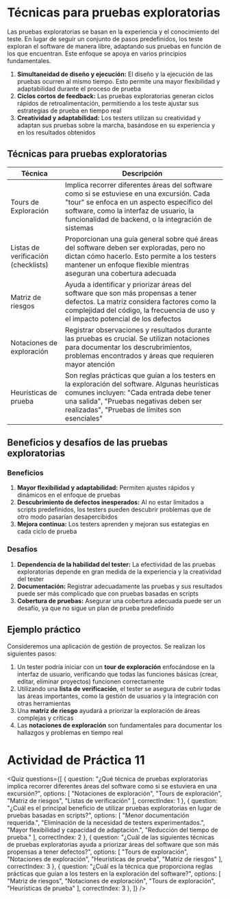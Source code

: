 
# Técnicas para pruebas exploratorias
Las pruebas exploratorias se basan en la experiencia y el conocimiento del teste. En lugar de seguir un conjunto de pasos predefinidos, los teste exploran el software de manera libre, adaptando sus pruebas en función de los que encuentran. Este enfoque se apoya en varios principios fundamentales.

1. **Simultaneidad de diseño y ejecución:** El diseño y la ejecución de las pruebas ocurren al mismo tiempo. Esto permite una mayor flexibilidad y adaptabilidad durante el proceso de prueba
2. **Ciclos cortos de feedback:** Las pruebas exploratorias generan ciclos rápidos de retroalimentación, permitiendo a los teste ajustar sus estrategias de prueba en tiempo real
3. **Creatividad y adaptabilidad:** Los testers utilizan su creatividad y adaptan sus pruebas sobre la marcha, basándose en su experiencia y en los resultados obtenidos

## Técnicas para pruebas exploratorias

|Técnica|Descripción|
|---|---|
|Tours de Exploración|Implica recorrer diferentes áreas del software como si se estuviese en una excursión. Cada "tour" se enfoca en un aspecto específico del software, como la interfaz de usuario, la funcionalidad de backend, o la integración de sistemas|
|Listas de verificación (checklists)|Proporcionan una guía general sobre qué áreas del software deben ser exploradas, pero no dictan cómo hacerlo. Esto permite a los testers mantener un enfoque flexible mientras aseguran una cobertura adecuada|
|Matriz de riesgos|Ayuda a identificar y priorizar áreas del software que son más propensas a tener defectos. La matriz considera factores como la complejidad del código, la frecuencia de uso y el impacto potencial de los defectos|
|Notaciones de exploración|Registrar observaciones y resultados durante las pruebas es crucial. Se utilizan notaciones para documentar los descrubrimientos, problemas encontrados y áreas que requieren mayor atención|
|Heurísticas de prueba|Son reglas prácticas que guían a los testers en la exploración del software. Algunas heurísticas comunes incluyen: "Cada entrada debe tener una salida", "Pruebas negativas deben ser realizadas", "Pruebas de límites son esenciales"|

## Beneficios y desafíos de las pruebas exploratorias

### Beneficios
1. **Mayor flexibilidad y adaptabilidad:** Permiten ajustes rápidos y dinámicos en el enfoque de pruebas
2. **Descubrimiento de defectos inesperados:** Al no estar limitados a scripts predefinidos, los testers pueden descubrir problemas que de otro modo pasarían desapercibidos
3. **Mejora continua:** Los testers aprenden y mejoran sus estategias en cada ciclo de prueba

### Desafíos

1. **Dependencia de la habilidad del tester:** La efectividad de las pruebas exploratorias depende en gran medida de la experiencia y la creatividad del tester
2. **Documentación:** Registrar adecuadamente las pruebas y sus resultados puede ser más complicado que con pruebas basadas en scripts
3. **Cobertura de pruebas:** Asegurar una cobertura adecuada puede ser un desafío, ya que no sigue un plan de prueba predefinido


## Ejemplo práctico
Consideremos una aplicación de gestión de proyectos. Se realizan los siguientes pasos:

1. Un tester podría iniciar con un **tour de exploración** enfocándose en la interfaz de usuario, verificando que todas las funciones básicas (crear, editar, eliminar proyectos) funcionen correctamente
2. Utilizando una **lista de verificación**, el tester se asegura de cubrir todas las áreas importantes, como la gestión de usuarios y la integración con otras herramientas
3. Una **matriz de riesgo** ayudará a priorizar la exploración de áreas complejas y críticas
4. Las **notaciones de exploración** son fundamentales para documentar los hallazgos y problemas en tiempo real

# Actividad de Práctica 11

<Quiz questions={[
	{
		question: "¿Qué técnica de pruebas exploratorias implica recorrer diferentes áreas del software como si se estuviera en una excursión?",
		options: [
			"Notaciones de exploración",
			"Tours de exploración",
			"Matriz de riesgos",
			"Listas de verificación"
		],
		correctIndex: 1
	},
    {
		question: "¿Cuál es el principal beneficio de utilizar pruebas exploratorias en lugar de pruebas basadas en scripts?",
		options: [
			"Menor documentación requerida.",
			"Eliminación de la necesidad de testers experimentados.",
			"Mayor flexibilidad y capacidad de adaptación.",
			"Reducción del tiempo de prueba."
		],
		correctIndex: 2
	},
    {
		question: "¿Cuál de las siguientes técnicas de pruebas exploratorias ayuda a priorizar áreas del software que son más propensas a tener defectos?",
		options: [
			"Tours de exploración",
			"Notaciones de exploración",
			"Heurísticas de prueba",
			"Matriz de riesgos"
		],
		correctIndex: 3
	},
    {
		question: "¿Cuál es la técnica que proporciona reglas prácticas que guían a los testers en la exploración del software?",
		options: [
			"Matriz de riesgos",
			"Notaciones de exploración",
			"Tours de exploración",
			"Heurísticas de prueba"
		],
		correctIndex: 3
	},
]} />